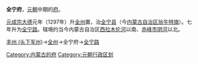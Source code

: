 '''全宁府'''，[[元朝|元朝]]中期的[[府|府]]。

[[元成宗|元成宗]][[大德_(元朝)|大德]]元年（1297年）升[[全州_(金朝)|全州]]置，治[[全宁县_(元朝)|全宁县]]（今[[内蒙古自治区|内蒙古自治区]][[翁牛特旗|翁牛特旗]]）。七年升为[[全宁路|全宁路]]。辖境约当今内蒙古自治区[[西拉木伦河|西拉木伦河]]以南、[[赤峰市|赤峰市]][[阴河|阴河]]以北。

[[丰州_(头下军州)|丰州 (头下军州)]]→[[全州_(金朝)|全州]]→全宁府→[[全宁路|全宁路]]

[[Category:内蒙古的府|Category:内蒙古的府]]
[[Category:元朝行政区划|Category:元朝行政区划]]